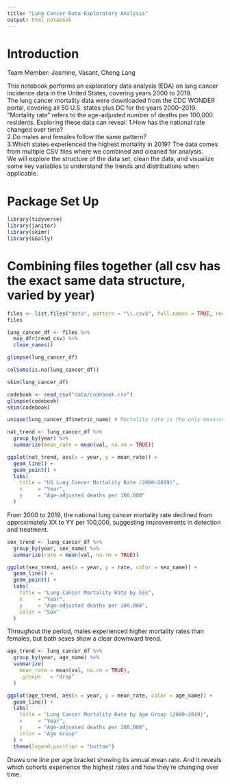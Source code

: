 ```yaml
---
title: "Lung Cancer Data Exploratory Analysis"
output: html_notebook
---
```


# Introduction

Team Member: Jasmine, Vasant, Cheng Lang

This notebook performs an exploratory data analysis (EDA) on lung cancer incidence data in the United States, covering years 2000 to 2019.  
The lung cancer mortality data were downloaded from the CDC WONDER portal, covering all 50 U.S. states plus DC for the years 2000–2019. “Mortality rate” refers to the age-adjusted number of deaths per 100,000 residents. Exploring these data can reveal:
1.How has the national rate changed over time?  
2.Do males and females follow the same pattern?  
3.Which states experienced the highest mortality in 2019?
The data comes from multiple CSV files where we combined and cleaned for analysis.  
We will explore the structure of the data set, clean the data, and visualize some key variables to understand the trends and distributions when applicable.

# Package Set Up

```r
library(tidyverse)
library(janitor)
library(skimr)
library(GGally)

```

# Combining files together (all csv has the exact same data structure, varied by year)
```r
files <- list.files("data", pattern = "\\.csv$", full.names = TRUE, recursive = TRUE, ignore.case = TRUE) %>% discard(~ grepl("codebook", .x, ignore.case = TRUE))
files
```


```r
lung_cancer_df <- files %>%
  map_dfr(read_csv) %>%
  clean_names()
```

```r
glimpse(lung_cancer_df)
```


```r
colSums(is.na(lung_cancer_df))
```
```r
skim(lung_cancer_df)
```

```r
codebook <- read_csv("data/codebook.csv")
glimpse(codebook)
skim(codebook)
```
```r
unique(lung_cancer_df$metric_name) # Mortality rate is the only measure here
```
```r
nat_trend <- lung_cancer_df %>%
  group_by(year) %>%
  summarize(mean_rate = mean(val, na.rm = TRUE))

ggplot(nat_trend, aes(x = year, y = mean_rate)) +
  geom_line() +
  geom_point() +
  labs(
    title = "US Lung Cancer Mortality Rate (2000–2019)",
    x     = "Year",
    y     = "Age‑adjusted deaths per 100,000"
  )

```
 From 2000 to 2019, the national lung cancer mortality rate declined from approximately XX to YY per 100,000, suggesting improvements in detection and treatment.
```r
sex_trend <- lung_cancer_df %>%
  group_by(year, sex_name) %>%
  summarize(rate = mean(val, na.rm = TRUE))

ggplot(sex_trend, aes(x = year, y = rate, color = sex_name)) +
  geom_line() +
  geom_point() +
  labs(
    title = "Lung Cancer Mortality Rate by Sex",
    x     = "Year",
    y     = "Age‑adjusted deaths per 100,000",
    color = "Sex"
  )

```
Throughout the period, males experienced higher mortality rates than females, but both sexes show a clear downward trend.



```r
age_trend <- lung_cancer_df %>%
  group_by(year, age_name) %>%
  summarize(
    mean_rate = mean(val, na.rm = TRUE),
    .groups   = "drop"
  )

ggplot(age_trend, aes(x = year, y = mean_rate, color = age_name)) +
  geom_line() +
  labs(
    title = "Lung Cancer Mortality Rate by Age Group (2000–2019)",
    x     = "Year",
    y     = "Age‑adjusted deaths per 100,000",
    color = "Age Group"
  ) +
  theme(legend.position = "bottom")


```

Draws one line per age bracket showing its annual mean rate.
And it reveals which cohorts experience the highest rates and how they’re changing over time.



